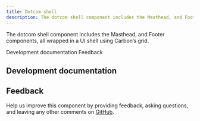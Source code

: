 ```yaml
---
title: Dotcom shell
description: The dotcom shell component includes the Masthead, and Footer components, all wrapped in a UI shell using Carbon’s grid.
---
```



<PageDescription>

The dotcom shell component includes the Masthead, and Footer components, all wrapped in a UI shell using Carbon’s grid.

</PageDescription>

<AnchorLinks>

<AnchorLink>Development documentation</AnchorLink>
<AnchorLink>Feedback</AnchorLink>

</AnchorLinks>

## Development documentation

<ComponentStatus name="Dotcom Shell" type="ui" />

## Feedback

Help us improve this component by providing feedback, asking questions, and leaving any other comments on [GitHub](https://github.com/carbon-design-system/carbon-for-ibm-dotcom).
